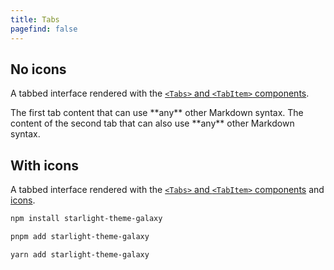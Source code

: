 ```yaml
---
title: Tabs
pagefind: false
---
```



## No icons

A tabbed interface rendered with the [`<Tabs>` and `<TabItem>` components](https://starlight.astro.build/components/tabs/).

<Tabs>
  <TabItem label="A tab">
    The first tab content that can use **any** other Markdown syntax.
  </TabItem>
  <TabItem label="Another tab">
    The content of the second tab that can also use **any** other Markdown syntax.
  </TabItem>
</Tabs>

## With icons

A tabbed interface rendered with the [`<Tabs>` and `<TabItem>` components](https://starlight.astro.build/components/tabs/) and [icons](https://starlight.astro.build/components/tabs/#add-icons-to-tabs).

<Tabs>

<TabItem label="npm" icon="seti:npm">

```sh
npm install starlight-theme-galaxy
```

</TabItem>

<TabItem label="pnpm" icon="pnpm">

```sh
pnpm add starlight-theme-galaxy
```

</TabItem>

<TabItem label="Yarn" icon="seti:yarn">

```sh
yarn add starlight-theme-galaxy
```

</TabItem>

</Tabs>
